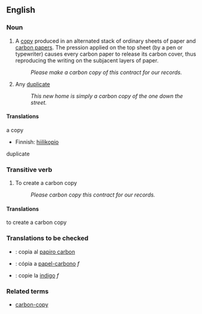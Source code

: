 {{wikipedia|carbon copying}}
==English==
===Noun===
#A [[copy]] produced in an alternated stack of ordinary sheets of paper and [[carbon paper]]s. The pression applied on the top sheet (by a pen or typewriter) causes every carbon paper to release its carbon cover, thus reproducing the writing on the subjacent layers of paper.
#:''Please make a carbon copy of this contract for our records.''
#Any [[duplicate]]
#:''This new home is simply a carbon copy of the one down the street.''

====Translations====
;a copy
{{top}}
*Finnish: [[hiilikopio]]
{{mid}}
{{bottom}}

;duplicate
{{top}}
{{mid}}
{{bottom}}

===Transitive verb===
# To create a carbon copy
#:''Please carbon copy this contract for our records.''

====Translations====
;to create a carbon copy
{{top}}
{{mid}}
{{bottom}}

===Translations to be checked===
{{checktrans}}
*{{ttbc|Interlingua}}: copia al [[papiro carbon]]
*{{ttbc|Portuguese}}: cópia a [[papel-carbono]] ''f''
*{{ttbc|Romanian}}: copie la [[indigo]] ''f''

===Related terms===
*[[carbon-copy]]